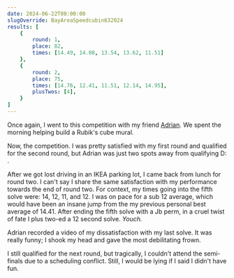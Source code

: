 ```yaml
---
date: 2024-06-22T08:00:00
slugOverride: BayAreaSpeedcubin632024
results: [
    {
        round: 1,
        place: 82,
        times: [14.49, 14.08, 13.54, 13.62, 11.51]
    },
    {
        round: 2,
        place: 75,
        times: [14.76, 12.41, 11.51, 12.14, 14.95],
        plusTwos: [4],
    }
]
---
```

Once again, I went to this competition with my friend [Adrian](https://bithole.dev). We spent the morning helping build a Rubik's cube mural.

<ContentImage
    src={halfMural}
    desc="I had never seen a mural in person, it was seriously cool"
    alt="The Rubik's cube mural half-built"
    width="300"
/>

<ContentImage
    src={mural}
    desc="The completed mural"
    width="300"
    alt="The completed Rubik's cube mural"
/>

Now, the competition. I was pretty satisfied with my first round and qualified for the second round, but Adrian was just two spots away from qualifying D: .

After we got lost driving in an IKEA parking lot, I came back from lunch for round two. I can't say I share the same satisfaction with my performance towards the end of round two. For context, my times going into the fifth solve were: 14, 12, 11, and 12. I was on pace for a sub 12 average, which would have been an insane jump from the my previous personal best average of 14.41. After ending the fifth solve with a Jb perm, in a cruel twist of fate I plus two-ed a 12 second solve. *Youch.*

Adrian recorded a video of my dissatisfaction with my last solve. It was really funny; I shook my head and gave the most debilitating frown.

I still qualified for the next round, but tragically, I couldn't attend the semi-finals due to a scheduling conflict. Still, I would be lying if I said I didn't have fun.

